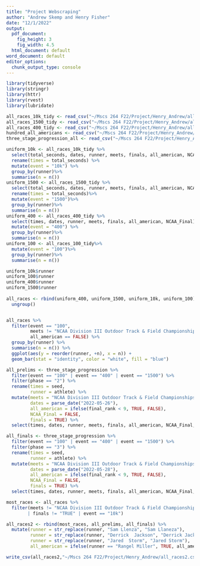 ```yaml
---
title: "Project Webscraping"
author: "Andrew Skemp and Henry Fisher"
date: "12/1/2022"
output:
  pdf_document:
    fig_height: 3
    fig_width: 4.5
  html_document: default
word_document: default
editor_options: 
  chunk_output_type: console
---
```


```r
library(tidyverse)
library(stringr)
library(httr)
library(rvest)
library(lubridate)
```

```r
all_races_10k_tidy <- read_csv("~/Mscs 264 F22/Project/Henry_Andrew/all_races_10k_tidy.csv")
all_races_1500_tidy <- read_csv("~/Mscs 264 F22/Project/Henry_Andrew/all_races_1500_tidy.csv")
all_races_400_tidy <- read_csv("~/Mscs 264 F22/Project/Henry_Andrew/all_races_400_tidy.csv")
hundred_all_americans <- read_csv("~/Mscs 264 F22/Project/Henry_Andrew/hundred_all_americans.csv")
three_stage_progression_all <- read_csv("~/Mscs 264 F22/Project/Henry_Andrew/three_stage_progression_all.csv")
```


```r
uniform_10k <- all_races_10k_tidy %>%
  select(total_seconds, dates, runner, meets, finals, all_american, NCAA_Final) %>%
  rename(times = total_seconds) %>%
  mutate(event = "10k") %>%
  group_by(runner)%>%
  summarise(n = n())
uniform_1500 <- all_races_1500_tidy %>%
  select(total_seconds, dates, runner, meets, finals, all_american, NCAA_Final) %>%
  rename(times = total_seconds)%>%
  mutate(event = "1500")%>%
  group_by(runner)%>%
  summarise(n = n())
uniform_400 <- all_races_400_tidy %>%
  select(times, dates, runner, meets, finals, all_american, NCAA_Final)%>%
  mutate(event = "400") %>%
  group_by(runner)%>%
  summarise(n = n())
uniform_100 <- all_races_100_tidy%>%
  mutate(event = "100")%>%
  group_by(runner)%>%
  summarise(n = n())

uniform_10k$runner
uniform_100$runner
uniform_400$runner
uniform_1500$runner
  
all_races <- rbind(uniform_400, uniform_1500, uniform_10k, uniform_100) %>%
  ungroup()


all_races %>%
  filter(event == "100",
         meets != "NCAA Division III Outdoor Track & Field Championships",
         all_american == FALSE) %>%
  group_by(runner) %>%
  summarise(n = n()) %>%
  ggplot(aes(y = reorder(runner, +n), x = n)) +
  geom_bar(stat = "identity", color = "white", fill = "blue")
```

```r
all_prelims <- three_stage_progression %>%
  filter(event == "100" | event == "400" | event == "1500") %>%
  filter(phase == "2") %>%
  rename(times = seed,
         runner = athlete) %>%
  mutate(meets = "NCAA Division III Outdoor Track & Field Championships",
         dates = parse_date("2022-05-26"),
         all_american = ifelse(final_rank < 9, TRUE, FALSE),
         NCAA_Final = FALSE,
         finals = TRUE) %>%
  select(times, dates, runner, meets, finals, all_american, NCAA_Final, event)

all_finals <- three_stage_progression %>%
  filter(event == "100" | event == "400" | event == "1500") %>%
  filter(phase == "3") %>%
  rename(times = seed,
         runner = athlete) %>%
  mutate(meets = "NCAA Division III Outdoor Track & Field Championships",
         dates = parse_date("2022-05-28"),
         all_american = ifelse(final_rank < 9, TRUE, FALSE),
         NCAA_Final = FALSE,
         finals = TRUE) %>%
  select(times, dates, runner, meets, finals, all_american, NCAA_Final, event)

most_races <- all_races %>%
  filter(meets != "NCAA Division III Outdoor Track & Field Championships" | dates != "2022-05-28"
        | finals != "TRUE" | event == "10k")

all_races2 <- rbind(most_races, all_prelims, all_finals) %>%
  mutate(runner = str_replace(runner, "Sam Llenza", "Sam Llaneza"),
         runner = str_replace(runner, "Derrick  Jackson", "Derrick Jackson"),
         runner = str_replace(runner, "Jared  Storm", "Jared Storm"),
         all_american = ifelse(runner == "Rangel Miller", TRUE, all_american))

write_csv(all_races2,"~/Mscs 264 F22/Project/Henry_Andrew/all_races2.csv")
```

